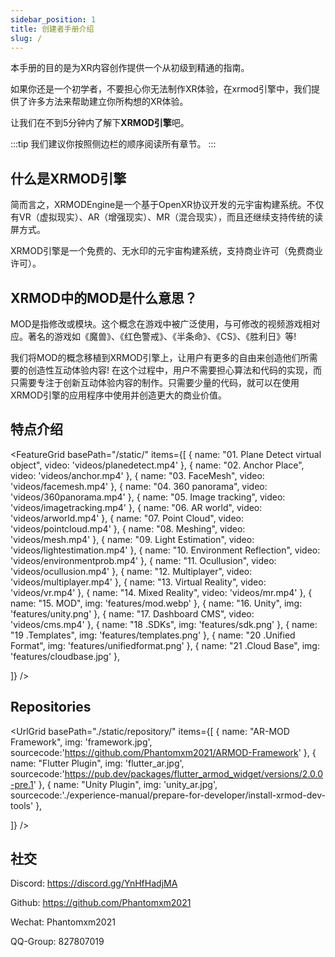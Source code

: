 ```yaml
---
sidebar_position: 1
title: 创建者手册介绍
slug: /
---
```


本手册的目的是为XR内容创作提供一个从初级到精通的指南。

如果你还是一个初学者，不要担心你无法制作XR体验，在xrmod引擎中，我们提供了许多方法来帮助建立你所构想的XR体验。

让我们在不到5分钟内了解下**XRMOD引擎**吧。

:::tip
我们建议你按照侧边栏的顺序阅读所有章节。
:::

## 什么是XRMOD引擎

简而言之，XRMODEngine是一个基于OpenXR协议开发的元宇宙构建系统。不仅有VR（虚拟现实）、AR（增强现实）、MR（混合现实），而且还继续支持传统的读屏方式。

XRMOD引擎是一个免费的、无水印的元宇宙构建系统，支持商业许可（免费商业许可）。

## XRMOD中的MOD是什么意思？

MOD是指修改或模块。这个概念在游戏中被广泛使用，与可修改的视频游戏相对应。著名的游戏如《魔兽》、《红色警戒》、《半条命》、《CS》、《胜利日》等!

我们将MOD的概念移植到XRMOD引擎上，让用户有更多的自由来创造他们所需要的创造性互动体验内容! 在这个过程中，用户不需要担心算法和代码的实现，而只需要专注于创新互动体验内容的制作。只需要少量的代码，就可以在使用XRMOD引擎的应用程序中使用并创造更大的商业价值。


## 特点介绍


<FeatureGrid
  basePath="/static/"
  items={[
    { name: "01. Plane Detect virtual object", video: 'videos/planedetect.mp4' },
    { name: "02. Anchor Place", video: 'videos/anchor.mp4'  },
    { name: "03. FaceMesh", video: 'videos/facemesh.mp4'  },
    { name: "04. 360 panorama", video: 'videos/360panorama.mp4'  },
    { name: "05. Image tracking", video: 'videos/imagetracking.mp4'  },
    { name: "06. AR world", video: 'videos/arworld.mp4' },
    { name: "07. Point Cloud", video: 'videos/pointcloud.mp4'  },
    { name: "08. Meshing", video: 'videos/mesh.mp4'  },
    { name: "09. Light Estimation", video: 'videos/lightestimation.mp4'  },
    { name: "10. Environment Reflection", video: 'videos/environmentprob.mp4'  },
    { name: "11. Ocullusion", video: 'videos/ocullusion.mp4'  },
    { name: "12. Multiplayer", video: 'videos/multiplayer.mp4'  },
    { name: "13. Virtual Reality", video: 'videos/vr.mp4'  },
    { name: "14. Mixed Reality", video: 'videos/mr.mp4' },
    { name: "15. MOD", img: 'features/mod.webp'  },
    { name: "16. Unity", img: 'features/unity.png'  },
    { name: "17. Dashboard CMS", video: 'videos/cms.mp4'  },
    { name: "18 .SDKs", img: 'features/sdk.png'  },
    { name: "19 .Templates", img: 'features/templates.png'  },
    { name: "20 .Unified Format", img: 'features/unifiedformat.png'  },
    { name: "21 .Cloud Base", img: 'features/cloudbase.jpg'  },
    
  ]}
/>

## Repositories


<UrlGrid
  basePath="./static/repository/"
  items={[
    { name: "AR-MOD Framework", img: 'framework.jpg', sourcecode:'https://github.com/Phantomxm2021/ARMOD-Framework' },
    { name: "Flutter Plugin", img: 'flutter_ar.jpg', sourcecode:'https://pub.dev/packages/flutter_armod_widget/versions/2.0.0-pre.1' },
    { name: "Unity Plugin", img: 'unity_ar.jpg', sourcecode:'./experience-manual/prepare-for-developer/install-xrmod-dev-tools' },
    
  ]}
/>


## 社交

Discord: https://discord.gg/YnHfHadjMA

Github: https://github.com/Phantomxm2021

Wechat: Phantomxm2021

QQ-Group: 827807019
